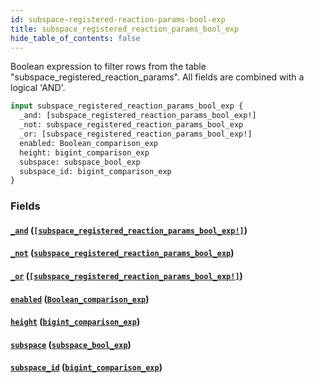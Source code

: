 ```yaml
---
id: subspace-registered-reaction-params-bool-exp
title: subspace_registered_reaction_params_bool_exp
hide_table_of_contents: false
---
```


Boolean expression to filter rows from the table "subspace_registered_reaction_params". All fields are combined with a logical 'AND'.

```graphql
input subspace_registered_reaction_params_bool_exp {
  _and: [subspace_registered_reaction_params_bool_exp!]
  _not: subspace_registered_reaction_params_bool_exp
  _or: [subspace_registered_reaction_params_bool_exp!]
  enabled: Boolean_comparison_exp
  height: bigint_comparison_exp
  subspace: subspace_bool_exp
  subspace_id: bigint_comparison_exp
}
```

### Fields

#### [`_and`](#) ([`[subspace_registered_reaction_params_bool_exp!]`](../inputs/subspace-registered-reaction-params-bool-exp))

#### [`_not`](#) ([`subspace_registered_reaction_params_bool_exp`](../inputs/subspace-registered-reaction-params-bool-exp))

#### [`_or`](#) ([`[subspace_registered_reaction_params_bool_exp!]`](../inputs/subspace-registered-reaction-params-bool-exp))

#### [`enabled`](#) ([`Boolean_comparison_exp`](../inputs/boolean-comparison-exp))

#### [`height`](#) ([`bigint_comparison_exp`](../inputs/bigint-comparison-exp))

#### [`subspace`](#) ([`subspace_bool_exp`](../inputs/subspace-bool-exp))

#### [`subspace_id`](#) ([`bigint_comparison_exp`](../inputs/bigint-comparison-exp))
